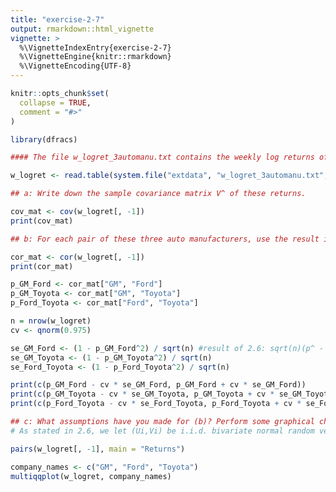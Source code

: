 ```yaml
---
title: "exercise-2-7"
output: rmarkdown::html_vignette
vignette: >
  %\VignetteIndexEntry{exercise-2-7}
  %\VignetteEngine{knitr::rmarkdown}
  %\VignetteEncoding{UTF-8}
---
```


```r
knitr::opts_chunk$set(
  collapse = TRUE,
  comment = "#>"
)
```

```r
library(dfracs)
```

```r
#### The file w_logret_3automanu.txt contains the weekly log returns of three auto manufacturers, General Motors Corp., Ford Motor Corp., and Toyota Motor Corp., from the week of January 3, 1994 to the week of June 25, 2007.

w_logret <- read.table(system.file("extdata", "w_logret_3automanu.txt", package = "dfracs"), header = TRUE)

## a: Write down the sample covariance matrix V^ of these returns.

cov_mat <- cov(w_logret[, -1])
print(cov_mat)

## b: For each pair of these three auto manufacturers, use the result in Exercise 2.6(b) to construct a 95% confidence interval for the correlation coeﬃcient of their returns.

cor_mat <- cor(w_logret[, -1])
print(cor_mat)

p_GM_Ford <- cor_mat["GM", "Ford"]
p_GM_Toyota <- cor_mat["GM", "Toyota"]
p_Ford_Toyota <- cor_mat["Ford", "Toyota"]

n = nrow(w_logret)
cv <- qnorm(0.975)

se_GM_Ford <- (1 - p_GM_Ford^2) / sqrt(n) #result of 2.6: sqrt(n)(p^ - p) → N(0, (1 - p^2)^2).
se_GM_Toyota <- (1 - p_GM_Toyota^2) / sqrt(n)
se_Ford_Toyota <- (1 - p_Ford_Toyota^2) / sqrt(n)

print(c(p_GM_Ford - cv * se_GM_Ford, p_GM_Ford + cv * se_GM_Ford))
print(c(p_GM_Toyota - cv * se_GM_Toyota, p_GM_Toyota + cv * se_GM_Toyota))
print(c(p_Ford_Toyota - cv * se_Ford_Toyota, p_Ford_Toyota + cv * se_Ford_Toyota))

## c: What assumptions have you made for (b)? Perform some graphical checks, such as data plots and Q-Q plots, on these assumptions.
# As stated in 2.6, we let (Ui,Vi) be i.i.d. bivariate normal random vectors to prove sqrt(n)(p^ - p) → N(0, (1 - p^2)^2). We need to assume the pairs of log returns follow a bivariate normal distribution. 

pairs(w_logret[, -1], main = "Returns")

company_names <- c("GM", "Ford", "Toyota")
multiqqplot(w_logret, company_names)
```

